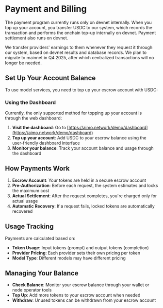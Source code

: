 
# Payment and Billing

<Callout type="warning">
The payment program currently runs only on devnet internally. When you top up your account, you transfer USDC to our system, which records the transaction and performs the onchain top-up internally on devnet. Payment settlement also runs on devnet. 

We transfer providers' earnings to them whenever they request it through our system, based on devnet results and database records. We plan to migrate to mainnet in Q4 2025, after which centralized transactions will no longer be needed.
</Callout>

## Set Up Your Account Balance

To use model services, you need to top up your escrow account with USDC:

### Using the Dashboard

Currently, the only supported method for topping up your account is through the web dashboard:

1. **Visit the dashboard**: Go to [https://aimo.network/demo/dashboard](https://aimo.network/demo/dashboard)
2. **Top up your account**: Add USDC to your escrow balance using the user-friendly dashboard interface
3. **Monitor your balance**: Track your account balance and usage through the dashboard

## How Payments Work

1. **Escrow Account**: Your tokens are held in a secure escrow account
2. **Pre-Authorization**: Before each request, the system estimates and locks the maximum cost
3. **Actual Settlement**: After the request completes, you're charged only for actual usage
4. **Automatic Recovery**: If a request fails, locked tokens are automatically recovered

## Usage Tracking

Payments are calculated based on:

- **Token Usage**: Input tokens (prompt) and output tokens (completion)
- **Provider Pricing**: Each provider sets their own pricing per token
- **Model Type**: Different models may have different pricing

## Managing Your Balance

- **Check Balance**: Monitor your escrow balance through your wallet or node operator tools
- **Top Up**: Add more tokens to your escrow account when needed
- **Withdraw**: Unused tokens can be withdrawn from your escrow account
